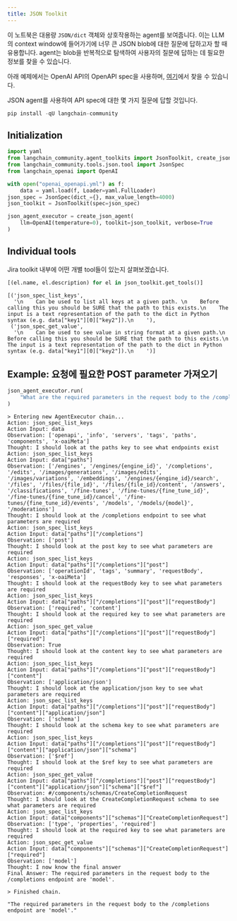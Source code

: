 ```yaml
---
title: JSON Toolkit
---
```


이 노트북은 대용량 `JSON/dict` 객체와 상호작용하는 agent를 보여줍니다.
이는 LLM의 context window에 들어가기에 너무 큰 JSON blob에 대한 질문에 답하고자 할 때 유용합니다. agent는 blob을 반복적으로 탐색하여 사용자의 질문에 답하는 데 필요한 정보를 찾을 수 있습니다.

아래 예제에서는 OpenAI API의 OpenAPI spec을 사용하며, [여기](https://github.com/openai/openai-openapi/blob/master/openapi.yaml)에서 찾을 수 있습니다.

JSON agent를 사용하여 API spec에 대한 몇 가지 질문에 답할 것입니다.

```python
pip install -qU langchain-community
```

## Initialization

```python
import yaml
from langchain_community.agent_toolkits import JsonToolkit, create_json_agent
from langchain_community.tools.json.tool import JsonSpec
from langchain_openai import OpenAI
```

```python
with open("openai_openapi.yml") as f:
    data = yaml.load(f, Loader=yaml.FullLoader)
json_spec = JsonSpec(dict_={}, max_value_length=4000)
json_toolkit = JsonToolkit(spec=json_spec)

json_agent_executor = create_json_agent(
    llm=OpenAI(temperature=0), toolkit=json_toolkit, verbose=True
)
```

## Individual tools

Jira toolkit 내부에 어떤 개별 tool들이 있는지 살펴보겠습니다.

```python
[(el.name, el.description) for el in json_toolkit.get_tools()]
```

```output
[('json_spec_list_keys',
  '\n    Can be used to list all keys at a given path. \n    Before calling this you should be SURE that the path to this exists.\n    The input is a text representation of the path to the dict in Python syntax (e.g. data["key1"][0]["key2"]).\n    '),
 ('json_spec_get_value',
  '\n    Can be used to see value in string format at a given path.\n    Before calling this you should be SURE that the path to this exists.\n    The input is a text representation of the path to the dict in Python syntax (e.g. data["key1"][0]["key2"]).\n    ')]
```

## Example: 요청에 필요한 POST parameter 가져오기

```python
json_agent_executor.run(
    "What are the required parameters in the request body to the /completions endpoint?"
)
```

```output
> Entering new AgentExecutor chain...
Action: json_spec_list_keys
Action Input: data
Observation: ['openapi', 'info', 'servers', 'tags', 'paths', 'components', 'x-oaiMeta']
Thought: I should look at the paths key to see what endpoints exist
Action: json_spec_list_keys
Action Input: data["paths"]
Observation: ['/engines', '/engines/{engine_id}', '/completions', '/edits', '/images/generations', '/images/edits', '/images/variations', '/embeddings', '/engines/{engine_id}/search', '/files', '/files/{file_id}', '/files/{file_id}/content', '/answers', '/classifications', '/fine-tunes', '/fine-tunes/{fine_tune_id}', '/fine-tunes/{fine_tune_id}/cancel', '/fine-tunes/{fine_tune_id}/events', '/models', '/models/{model}', '/moderations']
Thought: I should look at the /completions endpoint to see what parameters are required
Action: json_spec_list_keys
Action Input: data["paths"]["/completions"]
Observation: ['post']
Thought: I should look at the post key to see what parameters are required
Action: json_spec_list_keys
Action Input: data["paths"]["/completions"]["post"]
Observation: ['operationId', 'tags', 'summary', 'requestBody', 'responses', 'x-oaiMeta']
Thought: I should look at the requestBody key to see what parameters are required
Action: json_spec_list_keys
Action Input: data["paths"]["/completions"]["post"]["requestBody"]
Observation: ['required', 'content']
Thought: I should look at the required key to see what parameters are required
Action: json_spec_get_value
Action Input: data["paths"]["/completions"]["post"]["requestBody"]["required"]
Observation: True
Thought: I should look at the content key to see what parameters are required
Action: json_spec_list_keys
Action Input: data["paths"]["/completions"]["post"]["requestBody"]["content"]
Observation: ['application/json']
Thought: I should look at the application/json key to see what parameters are required
Action: json_spec_list_keys
Action Input: data["paths"]["/completions"]["post"]["requestBody"]["content"]["application/json"]
Observation: ['schema']
Thought: I should look at the schema key to see what parameters are required
Action: json_spec_list_keys
Action Input: data["paths"]["/completions"]["post"]["requestBody"]["content"]["application/json"]["schema"]
Observation: ['$ref']
Thought: I should look at the $ref key to see what parameters are required
Action: json_spec_get_value
Action Input: data["paths"]["/completions"]["post"]["requestBody"]["content"]["application/json"]["schema"]["$ref"]
Observation: #/components/schemas/CreateCompletionRequest
Thought: I should look at the CreateCompletionRequest schema to see what parameters are required
Action: json_spec_list_keys
Action Input: data["components"]["schemas"]["CreateCompletionRequest"]
Observation: ['type', 'properties', 'required']
Thought: I should look at the required key to see what parameters are required
Action: json_spec_get_value
Action Input: data["components"]["schemas"]["CreateCompletionRequest"]["required"]
Observation: ['model']
Thought: I now know the final answer
Final Answer: The required parameters in the request body to the /completions endpoint are 'model'.

> Finished chain.
```

```output
"The required parameters in the request body to the /completions endpoint are 'model'."
```

```python

```